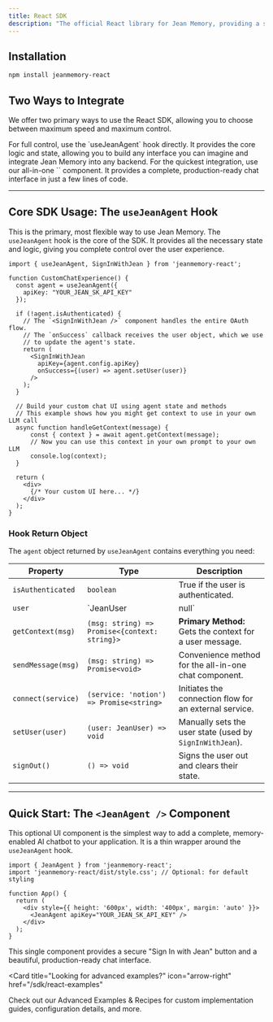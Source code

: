 ```yaml
---
title: React SDK
description: "The official React library for Jean Memory, providing a simple and powerful way to integrate a personalized AI chat experience."
---
```



## Installation

```bash
npm install jeanmemory-react
```

## Two Ways to Integrate

We offer two primary ways to use the React SDK, allowing you to choose between maximum speed and maximum control.

<CardGroup cols={2}>
  <Card
    title="1. Core SDK (Headless)"
    icon="layer-group"
    href="#core-sdk-usage-the-usejeanagent-hook"
  >
    For full control, use the `useJeanAgent` hook directly. It provides the core logic and state, allowing you to build any interface you can imagine and integrate Jean Memory into any backend.
  </Card>
  <Card
    title="2. UI Component (Fastest)"
    icon="rocket"
    href="#quick-start-the-jeanagent-component"
  >
    For the quickest integration, use our all-in-one `<JeanAgent />` component. It provides a complete, production-ready chat interface in just a few lines of code.
  </Card>
</CardGroup>

---

## Core SDK Usage: The `useJeanAgent` Hook

This is the primary, most flexible way to use Jean Memory. The `useJeanAgent` hook is the core of the SDK. It provides all the necessary state and logic, giving you complete control over the user experience.

```tsx {{ title: 'src/MyCustomChat.tsx' }}
import { useJeanAgent, SignInWithJean } from 'jeanmemory-react';

function CustomChatExperience() {
  const agent = useJeanAgent({
    apiKey: "YOUR_JEAN_SK_API_KEY"
  });

  if (!agent.isAuthenticated) {
    // The `<SignInWithJean />` component handles the entire OAuth flow.
    // The `onSuccess` callback receives the user object, which we use
    // to update the agent's state.
    return (
      <SignInWithJean
        apiKey={agent.config.apiKey}
        onSuccess={(user) => agent.setUser(user)}
      />
    );
  }

  // Build your custom chat UI using agent state and methods
  // This example shows how you might get context to use in your own LLM call
  async function handleGetContext(message) {
      const { context } = await agent.getContext(message);
      // Now you can use this context in your own prompt to your own LLM
      console.log(context);
  }

  return (
    <div>
      {/* Your custom UI here... */}
    </div>
  );
}
```

### Hook Return Object

The `agent` object returned by `useJeanAgent` contains everything you need:

| Property                | Type                                     | Description                                                 |
| ----------------------- | ---------------------------------------- | ----------------------------------------------------------- |
| `isAuthenticated`       | `boolean`                                | True if the user is authenticated.                          |
| `user`                  | `JeanUser | null`                        | The authenticated user object.                              |
| `getContext(msg)`       | `(msg: string) => Promise<{context: string}>` | **Primary Method:** Gets the context for a user message.     |
| `sendMessage(msg)`      | `(msg: string) => Promise<void>`         | Convenience method for the all-in-one chat component.       |
| `connect(service)`      | `(service: 'notion') => Promise<string>` | Initiates the connection flow for an external service.      |
| `setUser(user)`         | `(user: JeanUser) => void`               | Manually sets the user state (used by `SignInWithJean`).    |
| `signOut()`             | `() => void`                             | Signs the user out and clears their state.                  |

---

## Quick Start: The `<JeanAgent />` Component

This optional UI component is the simplest way to add a complete, memory-enabled AI chatbot to your application. It is a thin wrapper around the `useJeanAgent` hook.

```tsx {{ title: 'src/App.tsx' }}
import { JeanAgent } from 'jeanmemory-react';
import 'jeanmemory-react/dist/style.css'; // Optional: for default styling

function App() {
  return (
    <div style={{ height: '600px', width: '400px', margin: 'auto' }}>
      <JeanAgent apiKey="YOUR_JEAN_SK_API_KEY" />
    </div>
  );
}
```

This single component provides a secure "Sign In with Jean" button and a beautiful, production-ready chat interface.

<Card
  title="Looking for advanced examples?"
  icon="arrow-right"
  href="/sdk/react-examples"
>
  Check out our Advanced Examples & Recipes for custom implementation guides, configuration details, and more.
</Card>
